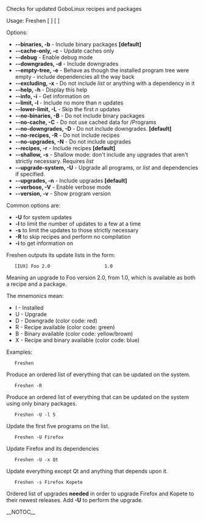 {{ToC}}
Checks for updated GoboLinux recipes and packages

Usage: Freshen [ <opts> ] [ <list> ]

Options:
* '''--binaries, -b''' - Include binary packages '''[default]'''
* '''--cache-only, -c''' - Update caches only
* '''--debug''' - Enable debug mode
* '''--downgrades, -d''' - Include downgrades
* '''--empty-tree, -e''' - Behave as though the installed program tree were empty - include dependencies all the way back
* '''--excluding, -x''' - Do not include ''list'' or anything with a dependency in it
* '''--help, -h''' - Display this help
* '''--info, -i''' - Get information on <program>
* '''--limit, -l <n>''' - Include no more than ''n'' updates
* '''--lower-limit, -L <n>''' - Skip the first ''n'' updates
* '''--no-binaries, -B''' - Do not include binary packages
* '''--no-cache, -C''' - Do not use cached data for /Programs
* '''--no-downgrades, -D''' - Do not include downgrades. '''[default]'''
* '''--no-recipes, -R''' - Do not include recipes
* '''--no-upgrades, -N''' - Do not include upgrades
* '''--recipes, -r''' - Include recipes '''[default]'''
* '''--shallow, -s''' - Shallow mode: don't include any upgrades that aren't strictly necessary. Requires ''list''
* '''--upgrade-system, -U''' - Upgrade all programs, or ''list'' and dependencies if specified.
* '''--upgrades, -n''' - Include upgrades '''[default]'''
* '''--verbose, -V''' - Enable verbose mode
* '''--version, -v''' - Show program version

Common options are:
* '''-U''' for system updates
* '''-l <n>''' to limit the number of updates to a few at a time
* '''-s''' to limit the updates to those strictly necessary
* '''-R''' to skip recipes and perform no compilation
* '''-i <program>''' to get information on <program>

Freshen outputs its update lists in the form:

    [IUX] Foo 2.0                    1.0 

Meaning an upgrade to Foo version 2.0, from 1.0, which is available as both a recipe and a package.

The mnemonics mean:
* I - Installed
* U - Upgrade
* D - Downgrade (color code: red)
* R - Recipe available (color code: green)
* B - Binary available (color code: yellow/brown)
* X - Recipe and binary available (color code: blue)

Examples:


    Freshen 

Produce an ordered list of everything that can be updated on the system.

    Freshen -R 

Produce an ordered list of everything that can be updated on the system using only binary packages.

    Freshen -U -l 5 

Update the first five programs on the list.

    Freshen -U Firefox 

Update Firefox and its dependencies

    Freshen -U -x Qt 

Update everything except Qt and anything that depends upon it.

    Freshen -s Firefox Kopete 

Ordered list of upgrades '''needed''' in order to upgrade Firefox and Kopete to their newest releases. Add '''-U''' to perform the upgrade.

__NOTOC__

